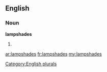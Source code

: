==English==

===Noun===
'''lampshades'''

# {{plural of|[[lampshade]]}}

[[Category:English plurals]]

[[ar:lampshades]]
[[fr:lampshades]]
[[my:lampshades]]